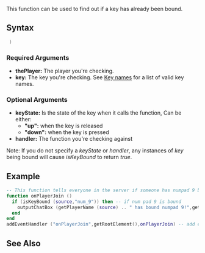 {{Server function}}

This function can be used to find out if a key has already been bound.

==Syntax== 
<syntaxhighlight lang="lua"> ) </syntaxhighlight> 

===Required Arguments=== 
*'''thePlayer:''' The player you're checking.
*'''key:''' The key you're checking. See [[/Key names.md|Key names]] for a list of valid key names.

===Optional Arguments===
*'''keyState:''' Is the state of the key when it calls the function, Can be either:
**'''"up":''' when the key is released
**'''"down":''' when the key is pressed
*'''handler:''' The function you're checking against
Note: If you do not specify a ''keyState'' or ''handler'', any instances of ''key'' being bound will cause ''isKeyBound'' to return ''true''.

==Example==  
<syntaxhighlight lang="lua">
-- This function tells everyone in the server if someone has numpad 9 bound!
function onPlayerJoin ()
  if (isKeyBound (source,"num_9")) then -- if num pad 9 is bound
    outputChatBox (getPlayerName (source) .. " has bound numpad 9!",getRootElement(),255,0,0,false) -- let see everybody that he has binded it
  end
end
addEventHandler ("onPlayerJoin",getRootElement(),onPlayerJoin) -- add event.
</syntaxhighlight>

==See Also==
{{Input functions}}